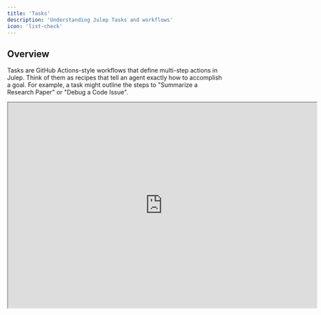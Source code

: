 ```yaml
---
title: 'Tasks'
description: 'Understanding Julep Tasks and workflows'
icon: 'list-check'
---
```


## Overview

Tasks are GitHub Actions-style workflows that define multi-step actions in Julep. Think of them as recipes that tell an agent exactly how to accomplish a goal. For example, a task might outline the steps to "Summarize a Research Paper" or "Debug a Code Issue".

<Frame>
  <iframe 
  src="https://www.loom.com/embed/c5cda67936254465aaff4548245b3e13?hideEmbedTopBar=true" 
  alt="Tasks in action" 
  width="720" 
  height="480"  
  allow="autoplay; encrypted-media" 
  allowfullscreen
  />
</Frame>

Here are some of the key features of tasks:

- Connect multiple AI operations seamlessly
- Make decisions based on intermediate results
- Run operations in parallel for efficiency
- Integrate with external tools and APIs
- Maintain state throughout execution

## Components

A task consists of several key components which can be broadly classified into:

### Input Schema

```yaml YAML
name: Summarize Document
description: Create a concise summary of any document
input_schema:
  type: object
  properties:
    document_text:
      type: string
      description: The text to summarize
```

### Tools

Tools are functions that can be used by an agent to perform tasks. Julep supports:

- [User-defined functions](/concepts/tools#user-defined-functions)
- [System tools](/concepts/tools#system-tools)
- [Integrations](/concepts/tools#integration-tools)
- [API calls](/concepts/tools#api-call-tools)

Learn more about tools [here](/concepts/tools).

```yaml YAML
tools:
- name: internet_search
  description: Performs an internet search using Brave
  type: integration
  integration:
    provider: brave
    method: search
    setup:
      api_key: <BRAVE_API_KEY>
```

### Sub-Workflows

A task can be made up of multiple sub-workflows. These sub-workflows can be named and can be used to break down complex tasks into smaller, more manageable pieces.

```yaml YAML
name: Summarize Document
description: Create a concise summary of any document

sample_sub_workflow:
- prompt: |-
    $ f'Tell me a joke about {steps[0].input.topic}:'

main:
- workflow: sample_sub_workflow
  arguments:
    topic: AI
```

<Info>
  You can learn more about sub-workflows [here](/advanced/types-of-task-steps#subworkflow-step).
</Info>

### Steps

<Note>
  We use tasks and workflows interchangeably. They are the same except Julep's branding reflects tasks.
</Note>

Below is a table of all the steps that can be used in a task.

| Name          | Description                                                                 |
|---------------|-----------------------------------------------------------------------------|
| [Tool Call](/advanced/types-of-task-steps#tool-call-step) | Execute tools defined in the task |
| [Prompt](/advanced/types-of-task-steps#prompt-step) | Send messages to the AI model |
| [Evaluate](/advanced/types-of-task-steps#evaluate-step) | Perform calculations or data manipulation |
| [Wait for Input](/advanced/types-of-task-steps#wait-for-input-step) | Pause workflow for user input |
| [Subworkflow](/advanced/types-of-task-steps#subworkflow-step) | Execute a subworkflow |
| [Set](/advanced/types-of-task-steps#set-step) | Store values for later use |
| [Get](/advanced/types-of-task-steps#get-step) | Retrieve values from storage |
| [Foreach](/advanced/types-of-task-steps#foreach-step) | Iterate over a collection |
| [Map-reduce](/advanced/types-of-task-steps#map-reduce-step) | Process collections in parallel |
| [Switch](/advanced/types-of-task-steps#switch-step) | Multiple condition handling |
| [If-else](/advanced/types-of-task-steps#if-else-step) | Conditional execution |
| [Sleep](/advanced/types-of-task-steps#sleep-step) | Pause execution |
| [Return](/advanced/types-of-task-steps#return-step) | Return values from workflow |
| [Yield](/advanced/types-of-task-steps#yield-step) | Execute subworkflows |
| [Log](/advanced/types-of-task-steps#log-step) | Log messages or specific values |
| [Error](/advanced/types-of-task-steps#error-step) | Handle errors by specifying an error message |

> You can learn more about workflow steps as to how they work in the [Workflow Steps](/advanced/types-of-task-steps) section.

### Context Variables

Tasks have access to three types of context:

#### Input Variables
Access input parameters:
```yaml YAML
- prompt: $ f'Hello {steps[0].input.user_name}'
```

#### Step Results
Use outputs from previous steps:
```yaml YAML
- evaluate: $ len(_.search_results)
- if: $ _.count > 0
```
<Accordion title="How to access the input and output of a step">

In any step, you can access the input and output of a step using the `steps[index].output` or `steps[index].input` variable. For example:

```yaml
- evaluate:
    topic: $ steps[0].input.topic
```

```yaml
- evaluate:
    topic: $ steps[0].output.topic
```

In Julep, the steps are indexed from 0. So the first step is `steps[0]` and the second step is `steps[1]` and so on.
Furthermore the first step input is nothing but the task input and the last step output is nothing but the output of the task.
</Accordion>

<Note>
To learn more about how to use the `$` variable and new syntax, please refer to the [New Syntax](/advanced/new-syntax) section.
</Note>

#### Environment Context
Access agent and session data:
```yaml YAML
- prompt: $ f'Agent {agent.name} is helping you'
```

<Info>
  Input schemas help catch errors early by validating all inputs before execution starts.
</Info>

Here's how these components work together:

```yaml YAML [expandable]
name: Process Customer Feedback
description: Analyze and categorize customer feedback
input_schema:
  type: object
  required: ["feedback_text"]
  properties:
    feedback_text:
      type: string
    sentiment_analysis:
      type: boolean
      default: true

tools:
- name: get_weather_info
  type: integration  
  integration:
    provider: weather
    setup:
      api_key: OPENWEATHERMAP_API_KEY

main:
- tool: get_weather_info
  arguments:
    location: $ steps[0].input.location

- prompt: |-
    $ f"""The weather in {steps[0].output.location} is the following:
    {steps[0].output.weather}
    
    <task>
    Analyze the weather and provide a summary of the weather in the location. Include some recommendations on what to wear based on the weather.
    </task>
    """
```

> Learn more about tools [here](/concepts/tools).

### Metadata

Metadata is a key-value pair that can be used to categorize and filter tasks.

## How to Use Tasks ?

### Creating a Task

Here's a simple task that summarizes a document and checks if the summary is too long. We first define the task in a YAML file and then create it using the Julep SDK.

<CodeGroup>

```yaml task.yaml [expandable]
name: Summarize Document
description: Create a concise summary of any document
input_schema:
  type: object
  properties:
    document_text:
      type: string
      description: The text to summarize

main:
  - prompt: |-
      $ f'''Analyze the following text and create a summary:
      {steps[0].input.document_text}'''
    unwrap: true
  - evaluate:
      too_long: $ len(_) > 500
  - if: $ _.too_long
    then:
      prompt: |-
        $ f'''Make the summary more concise:
        {steps[0].output}'''
      unwrap: true
    else: 
      evaluate:
        content: $ steps[0].output
```

```python main.py
import yaml
import os

task_def = yaml.safe_load(open("task.yaml"))

task = client.tasks.create(
    agent_id="agent_id",
    **task_def
)
```

```javascript index.js


// Create a task
import yaml from "yaml";
import fs from "fs";

const task_definition = yaml.parse(fs.readFileSync("task.yaml", "utf8"));

async function createTask(agentId) {
  const task = await client.tasks.create(agentId, task_definition);
  return task;
}
```
</CodeGroup>

<Tip>
    Check out the API reference [here](/api-reference/tasks) or SDK reference (Python [here](/sdks/python/reference#tasks) or JavaScript [here](/sdks/nodejs/reference#tasks) for more details on different operations you can perform on tasks.
</Tip>


### Executing a Task

Here's how to execute a task:

<CodeGroup>
```python Python
# Execute a task
execution = client.executions.create(
  task_id=task.id,
  input={
      "document_text": "This is a sample document"
  }
)

# Monitor progress
while True:
  result = client.executions.get(execution.id)
  if result.status in ["succeeded", "failed"]:
      break
  time.sleep(1)
```

```javascript Node.js [expandable]
// Execute a task
async function executeTask(taskId) {
  const execution = await client.executions.create(taskId, {
    input: { idea: "A cat who learns to fly" },
  });

  while (true) {
    const result = await client.executions.get(execution.id);
    console.log(result.status, result.output);

    if (result.status === "succeeded" || result.status === "failed") {
      // 📦 Once the execution is finished, retrieve the results
      if (result.status === "succeeded") {
        console.log(result.output);
      } else {
        throw new Error(result.error);
      }
      break;
    }

    await new Promise((resolve) => setTimeout(resolve, 1000));
  }
}
```
</CodeGroup>

<Tip>
    Check out the API reference [here](/api-reference/executions) or SDK reference (Python [here](/sdks/python/reference#executions) or JavaScript [here](/sdks/nodejs/reference#executions) for more details on different operations you can perform on tasks.
</Tip>

## Relationship to Other Concepts

This section will help you understand how tasks relate to other concepts in Julep.

### Agents

Julep agents can power tasks by providing memory, context, or tools. Tasks are multi-step workflows designed for complex, automated execution. Whenever you create a task, you can associate it with an agent if you want to leverage that agent's capabilities. Unlike sessions, tasks are not meant for real-time interaction; they run through a defined workflow to achieve a goal.

For example:

<CodeGroup>
```python Python [expandable]
import yaml

# Create an agent
agent = client.agents.create(
  name="Customer Support Agent",
  about="An agent that handles customer support requests",
  model="gpt-4o",
)

# Add a tool to the agent
client.agents.tools.create(
  agent_id=agent.id,
  **yaml.safe_load("""
  name: send_email
  type: integration
  integration:
    provider: email
    method: send
    setup:
      host: "smtp.example.com"
      port: 587
      user: "your_username"
      password: "your_password"
  """),
)

# Create a task that inherits this tool
task = client.tasks.create(
  agent_id=agent.id,
  **yaml.safe_load("""
    name: Handle Support Request

    # Make sure to set this to true if you want to inherit tools from the agent
    inherit_tools: true

    input_schema:
      type: object
      properties:
        customer_email:
          type: string
          description: The email of the customer
        subject:
          type: string
        body:
          type: string
          description: The body of the email

    main:
    - prompt:
      - role: system
        content: You are a customer support agent who works for Julep AI. You will be given a support request from a customer. You will need to handle the request by sending a reply email to the customer.
      - role: user
        content: |-
          $ f"""Handle the support request from this email: {steps[0].input.customer_email}
          The subject of the email is this:
          {steps[0].input.subject}

          ---

          The body of the email is this:
          {steps[0].input.body}
          """
      unwrap: true

    - tool: send_email
      arguments:
        to: $ steps[0].input.customer_email
        from: "support@julep.ai"
        subject: "$ f'Re: {steps[0].input.subject}'"
        body: $ steps[0].output
  """)
)
```

```javascript Node.js [expandable]
// Create an agent
const agent = await client.agents.create({ 
  name: "Customer Support Agent",
  about: "An agent that handles customer support requests",
  model: "gpt-4o",
  });

// Add a tool to the agent
await client.agents.tools.create(
  agent.id,
  yaml.parse(`
    name: send_email
    type: integration
    integration:
      provider: email
      method: send
      setup:
        host: "smtp.example.com"
        port: 587
        user: "your_username"
        password: "your_password"
  `)
);

// Create a task that inherits this tool
const task = await client.tasks.create(
  agent.id, 
  yaml.parse(`
    name: Handle Support Request

    # Make sure to set this to true if you want to inherit tools from the agent
    inherit_tools: true

    input_schema:
      type: object
      properties:
        customer_email:
          type: string
          description: The email of the customer
        subject:
          type: string
        body:
          type: string
          description: The body of the email

    main:
    - prompt:
      - role: system
        content: You are a customer support agent who works for Julep AI. You will be given a support request from a customer. You will need to handle the request by sending a reply email to the customer.
      - role: user
        content: |-
          $ f"""Handle the support request from this email: {steps[0].input.customer_email}
          The subject of the email is this:
          {steps[0].input.subject}

          ---

          The body of the email is this:
          {steps[0].input.body}
          """
      unwrap: true

    - tool: send_email
      arguments:
        to: $ steps[0].input.customer_email
        from: "support@julep.ai"
        subject: "$ f'Re: {steps[0].input.subject}'"
        body: $ steps[0].output
  `)
);
```
</CodeGroup>

### Tools

Task can leverage tools to perform complex operations. There are 2 ways of defining tools for tasks:

1. Associate a tool with an agent, and inherit it in the task definition by setting `inherit_tools` to `true` while creating the task. Example:

<CodeGroup>
```python Python [expandable]
client.agents.tools.create(
  agent_id="agent_id",
  **yaml.safe_load("""
    name: get_weather_info
    type: integration
    integration:
      provider: weather
      setup:
        api_key: "your_openweathermap_api_key"
  """)

task = client.tasks.create(
  agent_id="agent_id",
  **yaml.safe_load("""
    name: Get Weather Info
    inherit_tools: true
    main:
      - tool: get_weather_info
        arguments:
          location: New York
  """)
)
```

```javascript Node.js [expandable]
await client.agents.tools.create(
  agent.id,
  yaml.parse(`
    name: get_weather_info
    type: integration
    integration:
      provider: weather
      setup:
        api_key: "your_openweathermap_api_key"
  `)
);

task = await client.tasks.create(
  agent.id,
  yaml.parse(`
    name: Get Weather Info
    inherit_tools: true
    main:
      - tool: get_weather_info
        arguments:
          location: New York
  `)
);
```
</CodeGroup>

2. Define a tool in the task definition. Example:

<CodeGroup>
```python Python
task = client.tasks.create(
  agent_id="agent_id",
  **yaml.safe_load("""
    name: Get Weather Info
    tools:
    - name: get_weather_info
      type: integration
      integration:
        provider: weather
        setup:
          api_key: "your_openweathermap_api_key"
    main:
      - tool: get_weather_info
        arguments:
          location: New York
  """)
)
```

```javascript Node.js
task = await client.tasks.create(
  agent.id,
  yaml.parse(`
    name: Get Weather Info
    tools:
    - name: get_weather_info
      type: integration
      integration:
        provider: weather
        setup:
          api_key: "your_openweathermap_api_key"
    main:
      - tool: get_weather_info
        arguments:
          location: New York
  `)
);
```
</CodeGroup>

When you define a tool in the task definition, it is available to all steps in that task only. On the other hand, when you associate a tool with an agent, it is available to all the Tasks associated with that agent.

## Best Practices

<CardGroup cols={3}>
  <Card title="Keep Tasks Focused" icon="bullseye">
    <ul>
      <li>1. **Purpose**: Each task should have a single, clear purpose</li>
      <li>2. **Subtasks**: Break complex workflows into smaller subtasks</li>
    </ul>
  </Card>

  <Card title="Handle Errors Gracefully" icon="shield-check">
    <ul>
      <li>1. **Error Handling**: Use try/catch blocks for error-prone operations</li>
      <li>2. **Error Messages**: Provide helpful error messages</li>
      <li>3. **Fallback Options**: Include fallback options where appropriate</li>
    </ul>
  </Card>

  <Card title="Optimize Performance" icon="gauge">
    <ul>
      <li>1. **Parallel Execution**: Use parallel execution when steps are independent</li>
      <li>2. **Map-Reduce**: Use map-reduce to run steps in parallel</li>
    </ul>
  </Card>
</CardGroup>

## Next Steps

- [Workflow Steps](/advanced/types-of-task-steps) - Learn about all available step types
- [Tools](/concepts/tools) - Learn about tools and how to use them in tasks
- [Sessions](/concepts/sessions) - Learn about sessions and how to use them in tasks

## See Examples

- [Simple Task notebook](https://github.com/julep-ai/julep/blob/main/cookbooks/basics/02-Simple-Task.ipynb)
- [Trip Planning Assistant notebook](https://github.com/julep-ai/julep/blob/main/cookbooks/advanced/03-trip-planning-assistant.ipynb)
